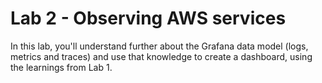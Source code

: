 ---
---


# Lab 2 - Observing AWS services

In this lab, you'll understand further about the Grafana data model (logs, metrics and traces) and use that knowledge to create a dashboard, using the learnings from Lab 1.

<DocCardList />

